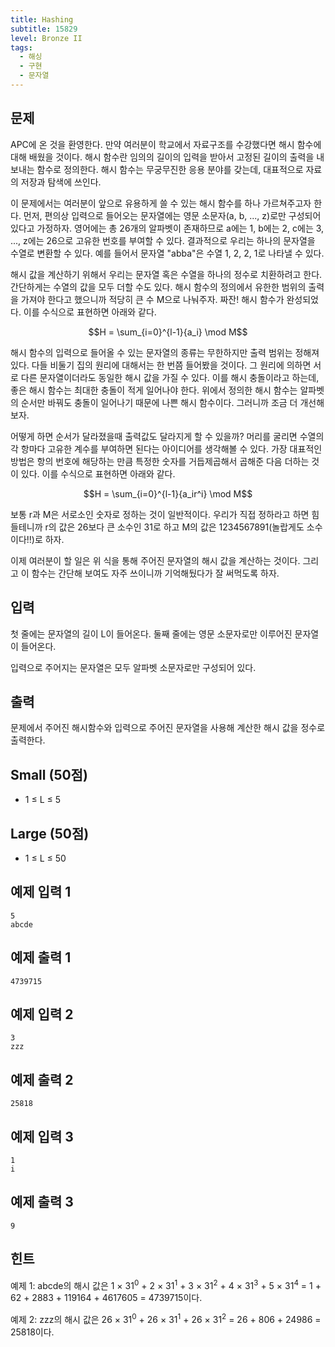 ```yaml
---
title: Hashing
subtitle: 15829
level: Bronze II
tags:
  - 해싱
  - 구현
  - 문자열
---
```


## 문제

APC에 온 것을 환영한다. 만약 여러분이 학교에서 자료구조를 수강했다면 해시 함수에 대해 배웠을 것이다. 해시 함수란 임의의 길이의 입력을 받아서 고정된 길이의 출력을 내보내는 함수로 정의한다. 해시 함수는 무궁무진한 응용 분야를 갖는데, 대표적으로 자료의 저장과 탐색에 쓰인다.

이 문제에서는 여러분이 앞으로 유용하게 쓸 수 있는 해시 함수를 하나 가르쳐주고자 한다. 먼저, 편의상 입력으로 들어오는 문자열에는 영문 소문자(a, b, ..., z)로만 구성되어있다고 가정하자. 영어에는 총 26개의 알파벳이 존재하므로 a에는 1, b에는 2, c에는 3, ..., z에는 26으로 고유한 번호를 부여할 수 있다. 결과적으로 우리는 하나의 문자열을 수열로 변환할 수 있다. 예를 들어서 문자열 "abba"은 수열 1, 2, 2, 1로 나타낼 수 있다.

해시 값을 계산하기 위해서 우리는 문자열 혹은 수열을 하나의 정수로 치환하려고 한다. 간단하게는 수열의 값을 모두 더할 수도 있다. 해시 함수의 정의에서 유한한 범위의 출력을 가져야 한다고 했으니까 적당히 큰 수 M으로 나눠주자. 짜잔! 해시 함수가 완성되었다. 이를 수식으로 표현하면 아래와 같다.

$$H = \sum_{i=0}^{l-1}{a_i} \mod M$$

해시 함수의 입력으로 들어올 수 있는 문자열의 종류는 무한하지만 출력 범위는 정해져있다. 다들 비둘기 집의 원리에 대해서는 한 번쯤 들어봤을 것이다. 그 원리에 의하면 서로 다른 문자열이더라도 동일한 해시 값을 가질 수 있다. 이를 해시 충돌이라고 하는데, 좋은 해시 함수는 최대한 충돌이 적게 일어나야 한다. 위에서 정의한 해시 함수는 알파벳의 순서만 바꿔도 충돌이 일어나기 때문에 나쁜 해시 함수이다. 그러니까 조금 더 개선해보자.

어떻게 하면 순서가 달라졌을때 출력값도 달라지게 할 수 있을까? 머리를 굴리면 수열의 각 항마다 고유한 계수를 부여하면 된다는 아이디어를 생각해볼 수 있다. 가장 대표적인 방법은 항의 번호에 해당하는 만큼 특정한 숫자를 거듭제곱해서 곱해준 다음 더하는 것이 있다. 이를 수식으로 표현하면 아래와 같다.

$$H = \sum_{i=0}^{l-1}{a_ir^i} \mod M$$

보통 r과 M은 서로소인 숫자로 정하는 것이 일반적이다. 우리가 직접 정하라고 하면 힘들테니까 r의 값은 26보다 큰 소수인 31로 하고 M의 값은 1234567891(놀랍게도 소수이다!!)로 하자.

이제 여러분이 할 일은 위 식을 통해 주어진 문자열의 해시 값을 계산하는 것이다. 그리고 이 함수는 간단해 보여도 자주 쓰이니까 기억해뒀다가 잘 써먹도록 하자.

## 입력

첫 줄에는 문자열의 길이 L이 들어온다. 둘째 줄에는 영문 소문자로만 이루어진 문자열이 들어온다.

입력으로 주어지는 문자열은 모두 알파벳 소문자로만 구성되어 있다.

## 출력

문제에서 주어진 해시함수와 입력으로 주어진 문자열을 사용해 계산한 해시 값을 정수로 출력한다.

## Small (50점)

- 1 ≤ L ≤ 5

## Large (50점)

- 1 ≤ L ≤ 50

## 예제 입력 1

```
5
abcde
```

## 예제 출력 1

```
4739715
```

## 예제 입력 2

```
3
zzz
```

## 예제 출력 2

```
25818
```

## 예제 입력 3

```
1
i
```

## 예제 출력 3

```
9
```

## 힌트

예제 1: abcde의 해시 값은 1 × 31<sup>0</sup> + 2 × 31<sup>1</sup> + 3 × 31<sup>2</sup> + 4 × 31<sup>3</sup> + 5 × 31<sup>4</sup> = 1 + 62 + 2883 + 119164 + 4617605 = 4739715이다.

예제 2: zzz의 해시 값은 26 × 31<sup>0</sup> + 26 × 31<sup>1</sup> + 26 × 31<sup>2</sup> = 26 + 806 + 24986 = 25818이다.
